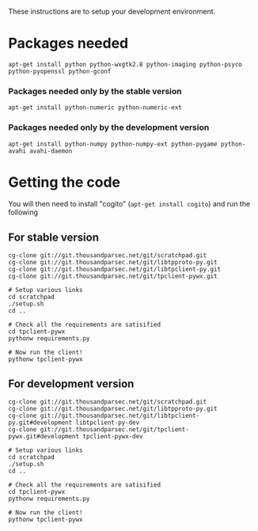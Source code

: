 These instructions are to setup your development environment. 

= Packages needed =

<pre>
apt-get install python python-wxgtk2.8 python-imaging python-psyco python-pyopenssl python-gconf
</pre>

=== Packages needed only by the stable version ===

<pre>
apt-get install python-numeric python-numeric-ext 
</pre>

=== Packages needed only by the development version ===

<pre>
apt-get install python-numpy python-numpy-ext python-pygame python-avahi avahi-daemon
</pre>
        
= Getting the code =

You will then need to install "cogito" (<tt>apt-get install cogito</tt>) and run the following

== For stable version ==
<pre>
cg-clone git://git.thousandparsec.net/git/scratchpad.git
cg-clone git://git.thousandparsec.net/git/libtpproto-py.git
cg-clone git://git.thousandparsec.net/git/libtpclient-py.git
cg-clone git://git.thousandparsec.net/git/tpclient-pywx.git

# Setup various links
cd scratchpad
./setup.sh
cd ..

# Check all the requirements are satisified
cd tpclient-pywx
pythonw requirements.py

# Now run the client!
pythonw tpclient-pywx
</pre>

== For development version ==
<pre>
cg-clone git://git.thousandparsec.net/git/scratchpad.git
cg-clone git://git.thousandparsec.net/git/libtpproto-py.git
cg-clone git://git.thousandparsec.net/git/libtpclient-py.git#development libtpclient-py-dev
cg-clone git://git.thousandparsec.net/git/tpclient-pywx.git#development tpclient-pywx-dev

# Setup various links
cd scratchpad
./setup.sh
cd ..

# Check all the requirements are satisified
cd tpclient-pywx
pythonw requirements.py

# Now run the client!
pythonw tpclient-pywx
</pre>